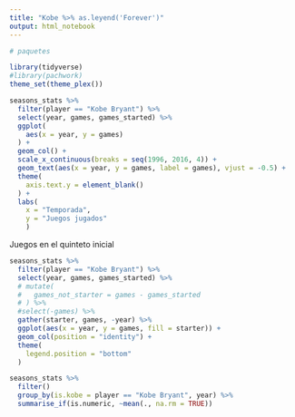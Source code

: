 ```yaml
---
title: "Kobe %>% as.leyend('Forever')"
output: html_notebook
---
```


```r
# paquetes
```


```r
library(tidyverse)
#library(pachwork)
theme_set(theme_plex())
```


```r
seasons_stats %>%
  filter(player == "Kobe Bryant") %>%
  select(year, games, games_started) %>%
  ggplot(
    aes(x = year, y = games)
  ) +
  geom_col() +
  scale_x_continuous(breaks = seq(1996, 2016, 4)) +
  geom_text(aes(x = year, y = games, label = games), vjust = -0.5) +
  theme(
    axis.text.y = element_blank()
  ) +
  labs(
    x = "Temporada",
    y = "Juegos jugados"
    )
```
Juegos en el quinteto inicial

```r
seasons_stats %>%
  filter(player == "Kobe Bryant") %>%
  select(year, games, games_started) %>%
  # mutate(
  #   games_not_starter = games - games_started
  # ) %>% 
  #select(-games) %>%
  gather(starter, games, -year) %>%
  ggplot(aes(x = year, y = games, fill = starter)) +
  geom_col(position = "identity") +
  theme(
    legend.position = "bottom"
  )
```

```r
seasons_stats %>%
  filter()
  group_by(is.kobe = player == "Kobe Bryant", year) %>%
  summarise_if(is.numeric, ~mean(., na.rm = TRUE))
```

